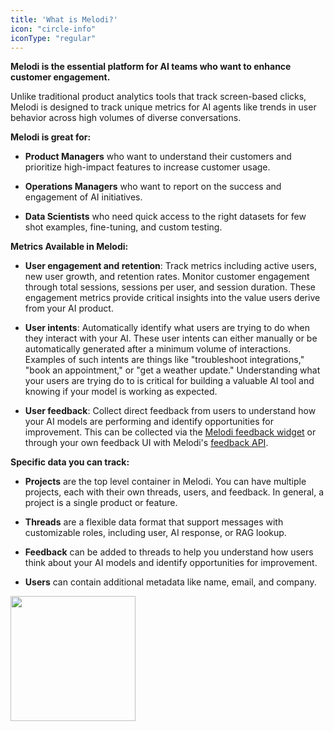```yaml
---
title: 'What is Melodi?'
icon: "circle-info"
iconType: "regular"
---
```


**Melodi is the essential platform for AI teams who want to enhance customer engagement.**

Unlike traditional product analytics tools that track screen-based clicks, Melodi is designed to track unique metrics for AI agents like trends in user behavior across high volumes of diverse conversations.

**Melodi is great for:**

* **Product Managers** who want to understand their customers and prioritize high-impact features to increase customer usage.

* **Operations Managers** who want to report on the success and engagement of AI initiatives.

* **Data Scientists** who need quick access to the right datasets for few shot examples, fine-tuning, and custom testing.

**Metrics Available in Melodi:**

* **User engagement and retention**: Track metrics including active users, new user growth, and retention rates. Monitor customer engagement through total sessions, sessions per user, and session duration. These engagement metrics provide critical insights into the value users derive from your AI product.

* **User intents**: Automatically identify what users are trying to do when they interact with your AI. These user intents can either manually or be automatically generated after a minimum volume of interactions. Examples of such intents are things like "troubleshoot integrations," "book an appointment," or "get a weather update." Understanding what your users are trying do to is critical for building a valuable AI tool and knowing if your model is working as expected.

* **User feedback**: Collect direct feedback from users to understand how your AI models are performing and identify opportunities for improvement. This can be collected via the [Melodi feedback widget](/integrating-melodi-analytics/react-component) or through your own feedback UI with Melodi's [feedback API](/api-reference/create-feedback).

**Specific data you can track:**

* **Projects** are the top level container in Melodi. You can have multiple projects, each with their own threads, users, and feedback. In general, a project is a single product or feature.

* **Threads** are a flexible data format that support messages with customizable roles, including user, AI response, or RAG lookup.

* **Feedback** can be added to threads to help you understand how users think about your AI models and identify opportunities for improvement.

* **Users** can contain additional metadata like name, email, and company.

<img height="200" src="https://framerusercontent.com/images/0niX254WiZdToUP68Cza3Z4xaIo.png?scale-down-to=1024" />